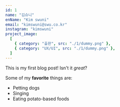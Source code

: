 ```yaml
---
id: 1
name: "김슈니"
enName: "Kim swuni"
email: "kimswuni@swu.co.kr"
instagram: "kimswuni"
project_image:
  [
    { category: "출판", src: "./1/dummy.png" },
    { category: "UX/UI", src: "./1/dummy.png" },
  ]
---
```


This is my first blog post! Isn't it _great_?

Some of my **favorite** things are:

- Petting dogs
- Singing
- Eating potato-based foods
